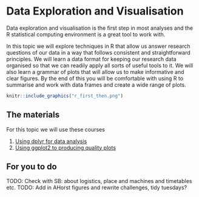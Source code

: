 # Data Exploration and Visualisation

Data exploration and visualisation is the first step in most analyses and the R statistical computing environment is a great tool to work with. 

In this topic we will explore techniques in R that allow us answer research questions of our data in a way that follows consistent and straightforward principles. We will learn a data format for keeping our research data organised so that we can readily apply all sorts of useful tools to it. We will also learn a grammar of plots that will allow us to make informative and clear figures. By the end of this you will be comfortable with using R to summarise and work with data frames and create a wide range of plots.

```r
knitr::include_graphics("r_first_then.png")
```


## The materials

For this topic we will use these courses 

  1. [Using dplyr for data analysis](https://danmaclean.github.io/tidyversebook/index.html)
  2. [Using ggplot2 to producing quality plots](https://danmaclean.github.io/ggplotbook/index.html)

## For you to do

TODO: Check with SB: about logistics, place and machines and timetables etc.
TODO: Add in AHorst figures and rewrite challenges, tidy tuesdays?
